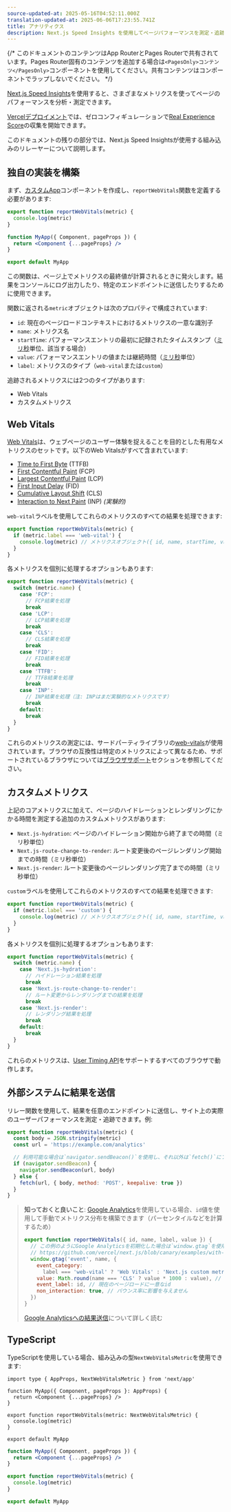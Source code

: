 ```yaml
---
source-updated-at: 2025-05-16T04:52:11.000Z
translation-updated-at: 2025-06-06T17:23:55.741Z
title: アナリティクス
description: Next.js Speed Insights を使用してページパフォーマンスを測定・追跡
---
```


{/* このドキュメントのコンテンツはApp RouterとPages Routerで共有されています。Pages Router固有のコンテンツを追加する場合は`<PagesOnly>コンテンツ</PagesOnly>`コンポーネントを使用してください。共有コンテンツはコンポーネントでラップしないでください。 */}

[Next.js Speed Insights](https://nextjs.org/analytics)を使用すると、さまざまなメトリクスを使ってページのパフォーマンスを分析・測定できます。

[Vercelデプロイメント](https://vercel.com/docs/concepts/speed-insights?utm_source=next-site&utm_medium=docs&utm_campaign=next-website)では、ゼロコンフィギュレーションで[Real Experience Score](https://vercel.com/docs/concepts/speed-insights#core-web-vitals-explained?utm_source=next-site&utm_medium=docs&utm_campaign=next-website)の収集を開始できます。

このドキュメントの残りの部分では、Next.js Speed Insightsが使用する組み込みのリレーヤーについて説明します。

<PagesOnly>

## 独自の実装を構築

まず、[カスタムApp](/docs/pages/building-your-application/routing/custom-app)コンポーネントを作成し、`reportWebVitals`関数を定義する必要があります:

```jsx filename="pages/_app.js"
export function reportWebVitals(metric) {
  console.log(metric)
}

function MyApp({ Component, pageProps }) {
  return <Component {...pageProps} />
}

export default MyApp
```

この関数は、ページ上でメトリクスの最終値が計算されるときに発火します。結果をコンソールにログ出力したり、特定のエンドポイントに送信したりするために使用できます。

関数に返される`metric`オブジェクトは次のプロパティで構成されています:

- `id`: 現在のページロードコンテキストにおけるメトリクスの一意な識別子
- `name`: メトリクス名
- `startTime`: パフォーマンスエントリの最初に記録されたタイムスタンプ（[ミリ秒](https://developer.mozilla.org/docs/Web/API/DOMHighResTimeStamp)単位、該当する場合）
- `value`: パフォーマンスエントリの値または継続時間（[ミリ秒](https://developer.mozilla.org/docs/Web/API/DOMHighResTimeStamp)単位）
- `label`: メトリクスのタイプ（`web-vital`または`custom`）

追跡されるメトリクスには2つのタイプがあります:

- Web Vitals
- カスタムメトリクス

</PagesOnly>

## Web Vitals

[Web Vitals](https://web.dev/vitals/)は、ウェブページのユーザー体験を捉えることを目的とした有用なメトリクスのセットです。以下のWeb Vitalsがすべて含まれています:

- [Time to First Byte](https://developer.mozilla.org/docs/Glossary/Time_to_first_byte) (TTFB)
- [First Contentful Paint](https://developer.mozilla.org/docs/Glossary/First_contentful_paint) (FCP)
- [Largest Contentful Paint](https://web.dev/lcp/) (LCP)
- [First Input Delay](https://web.dev/fid/) (FID)
- [Cumulative Layout Shift](https://web.dev/cls/) (CLS)
- [Interaction to Next Paint](https://web.dev/inp/) (INP) _(実験的)_

<PagesOnly>

`web-vital`ラベルを使用してこれらのメトリクスのすべての結果を処理できます:

```js
export function reportWebVitals(metric) {
  if (metric.label === 'web-vital') {
    console.log(metric) // メトリクスオブジェクト({ id, name, startTime, value, label })がコンソールにログ出力されます
  }
}
```

各メトリクスを個別に処理するオプションもあります:

```js
export function reportWebVitals(metric) {
  switch (metric.name) {
    case 'FCP':
      // FCP結果を処理
      break
    case 'LCP':
      // LCP結果を処理
      break
    case 'CLS':
      // CLS結果を処理
      break
    case 'FID':
      // FID結果を処理
      break
    case 'TTFB':
      // TTFB結果を処理
      break
    case 'INP':
      // INP結果を処理（注: INPはまだ実験的なメトリクスです）
      break
    default:
      break
  }
}
```

これらのメトリクスの測定には、サードパーティライブラリの[web-vitals](https://github.com/GoogleChrome/web-vitals)が使用されています。ブラウザの互換性は特定のメトリクスによって異なるため、サポートされているブラウザについては[ブラウザサポート](https://github.com/GoogleChrome/web-vitals#browser-support)セクションを参照してください。

## カスタムメトリクス

上記のコアメトリクスに加えて、ページのハイドレーションとレンダリングにかかる時間を測定する追加のカスタムメトリクスがあります:

- `Next.js-hydration`: ページのハイドレーション開始から終了までの時間（ミリ秒単位）
- `Next.js-route-change-to-render`: ルート変更後のページレンダリング開始までの時間（ミリ秒単位）
- `Next.js-render`: ルート変更後のページレンダリング完了までの時間（ミリ秒単位）

`custom`ラベルを使用してこれらのメトリクスのすべての結果を処理できます:

```js
export function reportWebVitals(metric) {
  if (metric.label === 'custom') {
    console.log(metric) // メトリクスオブジェクト({ id, name, startTime, value, label })がコンソールにログ出力されます
  }
}
```

各メトリクスを個別に処理するオプションもあります:

```js
export function reportWebVitals(metric) {
  switch (metric.name) {
    case 'Next.js-hydration':
      // ハイドレーション結果を処理
      break
    case 'Next.js-route-change-to-render':
      // ルート変更からレンダリングまでの結果を処理
      break
    case 'Next.js-render':
      // レンダリング結果を処理
      break
    default:
      break
  }
}
```

これらのメトリクスは、[User Timing API](https://caniuse.com/#feat=user-timing)をサポートするすべてのブラウザで動作します。

## 外部システムに結果を送信

リレー関数を使用して、結果を任意のエンドポイントに送信し、サイト上の実際のユーザーパフォーマンスを測定・追跡できます。例:

```js
export function reportWebVitals(metric) {
  const body = JSON.stringify(metric)
  const url = 'https://example.com/analytics'

  // 利用可能な場合は`navigator.sendBeacon()`を使用し、それ以外は`fetch()`にフォールバック
  if (navigator.sendBeacon) {
    navigator.sendBeacon(url, body)
  } else {
    fetch(url, { body, method: 'POST', keepalive: true })
  }
}
```

> **知っておくと良いこと**: [Google Analytics](https://analytics.google.com/analytics/web/)を使用している場合、`id`値を使用して手動でメトリクス分布を構築できます（パーセンタイルなどを計算するため）
>
> ```js
> export function reportWebVitals({ id, name, label, value }) {
>   // この例のようにGoogle Analyticsを初期化した場合は`window.gtag`を使用:
>   // https://github.com/vercel/next.js/blob/canary/examples/with-google-analytics/pages/_app.js
>   window.gtag('event', name, {
>     event_category:
>       label === 'web-vital' ? 'Web Vitals' : 'Next.js custom metric',
>     value: Math.round(name === 'CLS' ? value * 1000 : value), // 値は整数でなければなりません
>     event_label: id, // 現在のページロードに一意なid
>     non_interaction: true, // バウンス率に影響を与えません
>   })
> }
> ```
>
> [Google Analyticsへの結果送信](https://github.com/GoogleChrome/web-vitals#send-the-results-to-google-analytics)について詳しく読む

## TypeScript

TypeScriptを使用している場合、組み込みの型`NextWebVitalsMetric`を使用できます:

```tsx filename="pages/_app.tsx" switcher
import type { AppProps, NextWebVitalsMetric } from 'next/app'

function MyApp({ Component, pageProps }: AppProps) {
  return <Component {...pageProps} />
}

export function reportWebVitals(metric: NextWebVitalsMetric) {
  console.log(metric)
}

export default MyApp
```

```jsx filename="pages/_app.js" switcher
function MyApp({ Component, pageProps }) {
  return <Component {...pageProps} />
}

export function reportWebVitals(metric) {
  console.log(metric)
}

export default MyApp
```

</PagesOnly>